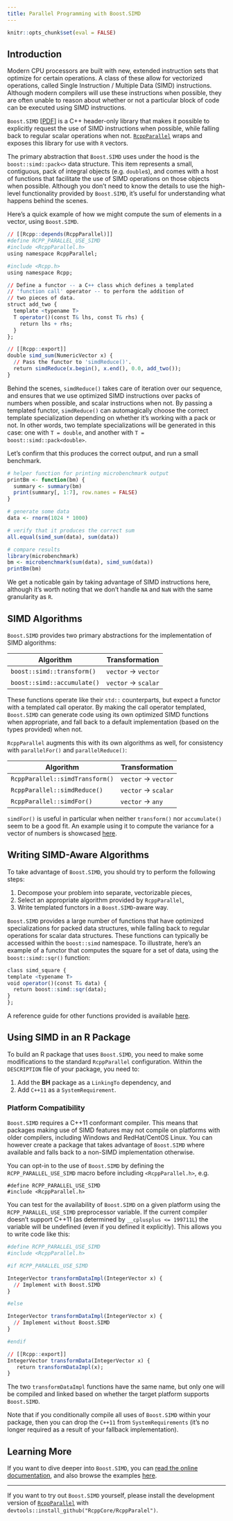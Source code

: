 ```yaml
---
title: Parallel Programming with Boost.SIMD
---
```


```r
knitr::opts_chunk$set(eval = FALSE)
```

## Introduction 

Modern CPU processors are built with new, extended
instruction sets that optimize for certain operations. A
class of these allow for vectorized operations, called
Single Instruction / Multiple Data (SIMD) instructions. 
Although modern compilers will use these instructions when
possible, they are often unable to reason about whether or
not a particular block of code can be executed using SIMD
instructions.

`Boost.SIMD`
[[PDF](https://meetingcpp.com/tl_files/mcpp/slides/12/simd.pdf)]
is a C++ header-only library that makes it possible to
explicitly request the use of SIMD instructions when
possible, while falling back to regular scalar operations
when not.
[`RcppParallel`](http://rcppcore.github.io/RcppParallel/) 
wraps and exposes this library for use with `R` vectors.

The primary abstraction that `Boost.SIMD` uses under the 
hood is the `boost::simd::pack<>` data structure. This item 
represents a small, contiguous, pack of integral objects 
(e.g. `double`s), and comes with a host of functions that 
facilitate the use of SIMD operations on those objects when 
possible. Although you don't need to know the details to use
the high-level functionality provided by `Boost.SIMD`, it's
useful for understanding what happens behind the scenes.

Here's a quick example of how we might compute the sum of 
elements in a vector, using `Boost.SIMD`.

```r
// [[Rcpp::depends(RcppParallel)]]
#define RCPP_PARALLEL_USE_SIMD
#include <RcppParallel.h>
using namespace RcppParallel;

#include <Rcpp.h>
using namespace Rcpp;

// Define a functor -- a C++ class which defines a templated
// 'function call' operator -- to perform the addition of 
// two pieces of data.
struct add_two {
  template <typename T>
  T operator()(const T& lhs, const T& rhs) {
    return lhs + rhs;
  }
};

// [[Rcpp::export]]
double simd_sum(NumericVector x) {
  // Pass the functor to 'simdReduce()'.
  return simdReduce(x.begin(), x.end(), 0.0, add_two());
}
```

Behind the scenes, `simdReduce()` takes care of iteration 
over our sequence, and ensures that we use optimized SIMD 
instructions over packs of numbers when possible, and scalar
instructions when not. By passing a templated functor, 
`simdReduce()` can automagically choose the correct template
specialization depending on whether it's working with a pack
or not. In other words, two template specializations will be
generated in this case: one with `T = double`, and another
with `T = boost::simd::pack<double>`.

Let's confirm that this produces the correct output, and run
a small benchmark.

```r
# helper function for printing microbenchmark output
printBm <- function(bm) {
  summary <- summary(bm)
  print(summary[, 1:7], row.names = FALSE)
}

# generate some data
data <- rnorm(1024 * 1000)

# verify that it produces the correct sum
all.equal(simd_sum(data), sum(data))

# compare results
library(microbenchmark)
bm <- microbenchmark(sum(data), simd_sum(data))
printBm(bm)
```

We get a noticable gain by taking advantage of SIMD 
instructions here, although it's worth noting that we don't
handle `NA` and `NaN` with the same granularity as `R`.

## SIMD Algorithms

`Boost.SIMD` provides two primary abstractions for the
implementation of SIMD algorithms:

| Algorithm                   | Transformation       |
|-----------------------------|----------------------|
| `boost::simd::transform()`  | `vector` -> `vector` |
| `boost::simd::accumulate()` | `vector` -> `scalar` |

These functions operate like their `std::` counterparts, but
expect a functor with a templated call operator. By making
the call operator templated, `Boost.SIMD` can generate code
using its own optimized SIMD functions when appropriate, and
fall back to a default implementation (based on the types
provided) when not.

`RcppParallel` augments this with its own algorithms as well,
for consistency with `parallelFor()` and `parallelReduce()`:

| Algorithm                       | Transformation       |
|---------------------------------|----------------------|
| `RcppParallel::simdTransform()` | `vector` -> `vector` |
| `RcppParallel::simdReduce()`    | `vector` -> `scalar` |
| `RcppParallel::simdFor()`       | `vector` -> `any`    |

`simdFor()` is useful in particular when neither `transform()`
nor `accumulate()` seem to be a good fit. An example using it
to compute the variance for a vector of numbers is showcased
[here]({{ site.baseurl }}/articles/simd-variance/).

## Writing SIMD-Aware Algorithms

To take advantage of `Boost.SIMD`, you should try to perform
the following steps:

1. Decompose your problem into separate, vectorizable pieces,
2. Select an appropriate algorithm provided by `RcppParallel`,
3. Write templated functors in a `Boost.SIMD`-aware way.

`Boost.SIMD` provides a large number of functions that have
optimized specializations for packed data structures, while
falling back to regular operations for scalar data structures.
These functions can typically be accessed within the `boost::simd`
namespace. To illustrate, here's an example of a functor that
computes the square for a set of data, using the `boost::simd::sqr()`
function:

```r
class simd_square {
template <typename T>
void operator()(const T& data) {
  return boost::simd::sqr(data);
}
};
```

A reference guide for other functions provided is available 
[here](http://nt2.metascale.fr/doc/html/boost_simd_functions_and_operators/reference.html).

## Using SIMD in an R Package

To build an R package that uses `Boost.SIMD`, you need to
make some modifications to the standard `RcppParallel`
configuration. Within the `DESCRIPTION` file of your package,
you need to:

1. Add the **BH** package as a `LinkingTo` dependency, and
2. Add `C++11` as a `SystemRequirement`.

### Platform Compatibility

`Boost.SIMD` requires a C++11 conformant compiler. This 
means that packages making use of SIMD features may not 
compile on platforms with older compilers, including Windows
and RedHat/CentOS Linux. You can however create a package 
that takes advantage of `Boost.SIMD` where available and
falls back to a non-SIMD implementation otherwise.

You can opt-in to the use of `Boost.SIMD` by defining the 
`RCPP_PARALLEL_USE_SIMD` macro before including 
`<RcppParallel.h>`, e.g.

    #define RCPP_PARALLEL_USE_SIMD
    #include <RcppParallel.h>
    
You can test for the availability of `Boost.SIMD` on a given
platform using the `RCPP_PARALLEL_USE_SIMD` preprocessor
variable. If the current compiler doesn't support C++11 (as
determined by `__cplusplus <= 199711L`) the variable will be
undefined (even if you defined it explicitly). This allows
you to write code like this:

```r
#define RCPP_PARALLEL_USE_SIMD
#include <RcppParallel.h>

#if RCPP_PARALLEL_USE_SIMD

IntegerVector transformDataImpl(IntegerVector x) {
  // Implement with Boost.SIMD
}

#else

IntegerVector transformDataImpl(IntegerVector x) {
  // Implement without Boost.SIMD
}

#endif

// [[Rcpp::export]]
IntegerVector transformData(IntegerVector x) {
   return transformDataImpl(x);
}
```

The two `transformDataImpl` functions have the same name,
but only one will be compiled and linked based on whether
the target platform supports `Boost.SIMD`.

Note that if you conditionally compile all uses of 
`Boost.SIMD` within your package, then you can drop the
`C++11` from `SystemRequirements` (it's no longer required
as a result of your fallback implementation).

## Learning More

If you want to dive deeper into `Boost.SIMD`, you can
[read the online documentation](http://nt2.metascale.fr/doc/html/boost_simd.html),
and also browse the examples
[here](https://github.com/RcppCore/RcppParallel/tree/master/inst/examples/boost-simd).

---

If you want to try out `Boost.SIMD` yourself, please 
install the development version of 
[`RcppParallel`](http://rcppcore.github.io/RcppParallel/)
with `devtools::install_github("RcppCore/RcppParalel")`.
